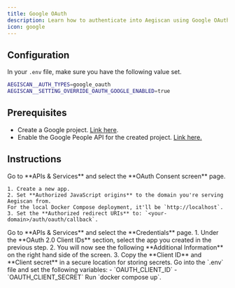 ```yaml
---
title: Google OAuth
description: Learn how to authenticate into Aegiscan using Google OAuth.
icon: google
---
```


## Configuration

In your `.env` file, make sure you have the following value set.

```bash
AEGISCAN__AUTH_TYPES=google_oauth
AEGISCAN__SETTING_OVERRIDE_OAUTH_GOOGLE_ENABLED=true
```

## Prerequisites

- Create a Google project. [Link here](https://console.cloud.google.com/projectcreate).
- Enable the Google People API for the created project. [Link here.](https://console.cloud.google.com/apis/library/people.googleapis.com)

## Instructions

<Steps>
  <Step title="Set up OAuth consent screen in Google">
    Go to **APIs & Services** and select the **OAuth Consent screen** page.

    1. Create a new app.
    2. Set **Authorized JavaScript origins** to the domain you're serving Aegiscan from.
    For the local Docker Compose deployment, it'll be `http://localhost`.
    3. Set the **Authorized redirect URIs** to: `<your-domain>/auth/oauth/callback`.

  </Step>
  <Step title="Set up credentials in Google">
    Go to **APIs & Services** and select the **Credentials** page.
    1. Under the **OAuth 2.0 Client IDs** section, select the app you created in the previous step.
    2. You will now see the following **Additional Information** on the right hand side of the screen.
    3. Copy the **Client ID** and **Client secret** in a secure location for storing secrets.
  </Step>
  <Step title="Configure environment variables in Aegiscan">
    Go into the `.env` file and set the following variables:
    - `OAUTH_CLIENT_ID`
    - `OAUTH_CLIENT_SECRET`
  </Step>
  <Step title="Restart Aegiscan">
    Run `docker compose up`.
  </Step>
</Steps>
